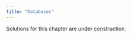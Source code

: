 ```yaml
---
title: "Databases"
---
```


::: callout-warning
Solutions for this chapter are under construction.
:::
